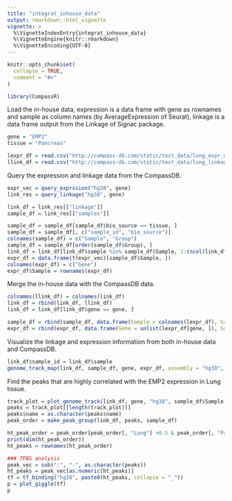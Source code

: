 ```yaml
---
title: "integrat_inhouse_data"
output: rmarkdown::html_vignette
vignette: >
  %\VignetteIndexEntry{integrat_inhouse_data}
  %\VignetteEngine{knitr::rmarkdown}
  %\VignetteEncoding{UTF-8}
---
```


```r
knitr::opts_chunk$set(
  collapse = TRUE,
  comment = "#>"
)
```

```r
library(CompassR)
```

Load the in-house data, expression is a data frame with gene as rownames and sample as column names (by AverageExpression of Seurat), linkage is a data frame output from the Linkage of Signac package.
```r
gene = "EMP2"
tissue = "Pancreas"

lexpr_df = read.csv("http://compass-db.com/static/test_data/lung_expr_df.csv", header = TRUE, row.names = 1)
llink_df = read.csv("http://compass-db.com/static/test_data/lung_linkage_bed.csv", header = TRUE, row.names = 1)
```

Query the expression and linkage data from the CompassDB.
```r
expr_vec = query_exprssion("hg38", gene)
link_res = query_linkage("hg38", gene)

link_df = link_res[["linkage"]]
sample_df = link_res[["samples"]]

sample_df = sample_df[sample_df$bio_source == tissue, ]
sample_df = sample_df[, c("sample_id", "bio_source")]
colnames(sample_df) = c("Sample", "Group")
sample_df = sample_df[order(sample_df$Group), ]
link_df = link_df[link_df$sample %in% sample_df$Sample, 1:(ncol(link_df)-5)]
expr_df = data.frame(t(expr_vec)[sample_df$Sample, ])
colnames(expr_df) = c("Gene")
expr_df$Sample = rownames(expr_df)
```

Merge the in-house data with the CompassDB data.
```r
colnames(llink_df) = colnames(link_df)
link_df = rbind(link_df, llink_df)
link_df = link_df[link_df$gene == gene, ]

sample_df = rbind(sample_df, data.frame(Sample = colnames(lexpr_df), Group = "Lung", row.names = colnames(lexpr_df)))
expr_df = rbind(expr_df, data.frame(Gene = unlist(lexpr_df[gene, ]), Sample = colnames(lexpr_df), row.names =  colnames(lexpr_df)))
```


Visualize the linkage and expression information from both in-house data and CompassDB.
```r
link_df$sample_id = link_df$sample
genome_track_map(link_df, sample_df, gene, expr_df, assembly = "hg38", legend.position="left", t = -20, b = 20)
```

Find the peaks that are highly correlated with the EMP2 expression in Lung tissue.
```r
track_plot = plot_genome_track(link_df, gene, "hg38", sample_df$Sample)
peaks = track_plot[[length(track_plot)]]
peaks$name = as.character(peaks$name)
peak_order = make_peak_group(link_df, peaks, sample_df)

ht_peak_order = peak_order[peak_order[, "Lung"] >0.5 & peak_order[, "Pancreas"]<0.5, ]
print(dim(ht_peak_order))
ht_peaks = rownames(ht_peak_order)

### TFBS analysis
peak_vec = sub(":", "-", as.character(peaks))
ht_peaks = peak_vec[as.numeric(ht_peaks)]
tf = tf_binding("hg38", paste0(ht_peaks, collapse = "_"))
p = plot_giggle(tf)
p
```





